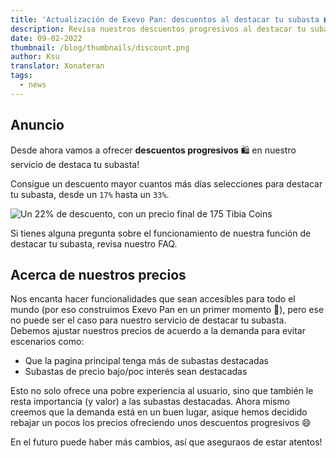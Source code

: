 ```yaml
---
title: 'Actualización de Exevo Pan: descuentos al destacar tu subasta 🛍️'
description: Revisa nuestros descuentos progresivos al destacar tu subasta y descubre nuestros precios
date: 09-02-2022
thumbnail: /blog/thumbnails/discount.png
author: Ksu
translator: Xonateran
tags:
  - news
---
```


## Anuncio

Desde ahora vamos a ofrecer **descuentos progresivos** 🛍️ en nuestro servicio de <RouteLink href="/highlight-auction">destaca tu subasta</RouteLink>!

Consigue un descuento mayor cuantos más días selecciones para destacar tu subasta, desde un `17%` hasta un `33%`.

<Image
  src="/blog/images/discounts.png"
  width={309}
  height={161}
  align="center"
  caption="Actualmente ofrecemos tres niveles distintos de descuento"
  alt="Un 22% de descuento, con un precio final de 175 Tibia Coins"
  unoptimized
/>

Si tienes alguna pregunta sobre el funcionamiento de nuestra función de destacar tu subasta, revisa nuestro <SlugLink href="how-highlighting-works">FAQ</SlugLink>.

## Acerca de nuestros precios

Nos encanta hacer funcionalidades que sean accesibles para todo el mundo (por eso construimos Exevo Pan en un primer momento 💪), pero ese no puede ser el caso para nuestro <RouteLink href="/highlight-auction">servicio de destacar tu subasta</RouteLink>. Debemos ajustar nuestros precios de acuerdo a la demanda para evitar escenarios como:

- Que la pagina principal tenga más de subastas destacadas
- Subastas de precio bajo/poc interés sean destacadas

Esto no solo ofrece una pobre experiencia al usuario, sino que también le resta importancia (y valor) a las subastas destacadas. Ahora mismo creemos que la demanda está en un buen lugar, asique hemos decidido rebajar un pocos los precios ofreciendo unos descuentos progresivos 😄

En el futuro puede haber más cambios, así que aseguraos de estar atentos!
